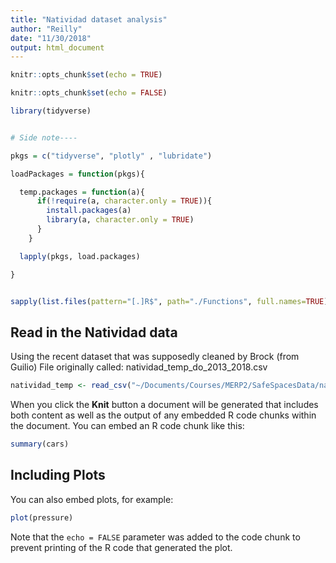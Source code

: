 ```yaml
---
title: "Natividad dataset analysis"
author: "Reilly"
date: "11/30/2018"
output: html_document
---
```


```r
knitr::opts_chunk$set(echo = TRUE)
```

```r
knitr::opts_chunk$set(echo = FALSE)

library(tidyverse)


# Side note----

pkgs = c("tidyverse", "plotly" , "lubridate")

loadPackages = function(pkgs){

  temp.packages = function(a){
      if(!require(a, character.only = TRUE)){
        install.packages(a)
        library(a, character.only = TRUE)
      }
    }

  lapply(pkgs, load.packages)

}


sapply(list.files(pattern="[.]R$", path="./Functions", full.names=TRUE), source)


```

## Read in the Natividad data
 Using the recent dataset that was supposedly cleaned by Brock (from Guilio)
 File originally called: natividad_temp_do_2013_2018.csv

```r
natividad_temp <- read_csv("~/Documents/Courses/MERP2/SafeSpacesData/natividad_temp_do_2013_2018.csv")
```

When you click the **Knit** button a document will be generated that includes both content as well as the output of any embedded R code chunks within the document. You can embed an R code chunk like this:

```r
summary(cars)
```

## Including Plots

You can also embed plots, for example:

```r
plot(pressure)
```

Note that the `echo = FALSE` parameter was added to the code chunk to prevent printing of the R code that generated the plot.
